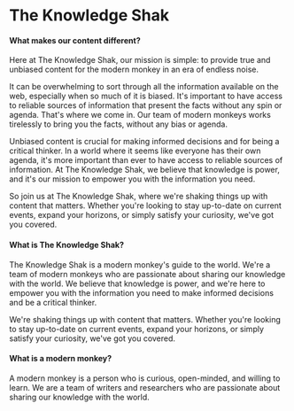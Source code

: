
<Meta title='About John Doe - PressBlog' />

# The Knowledge Shak

<MeetMe />

#### What makes our content different?

Here at The Knowledge Shak, our mission is simple: to provide true and unbiased content for the modern monkey in an era of endless noise.

It can be overwhelming to sort through all the information available on the web, especially when so much of it is biased. It's important to have access to reliable sources of information that present the facts without any spin or agenda. That's where we come in. Our team of modern monkeys works tirelessly to bring you the facts, without any bias or agenda.

Unbiased content is crucial for making informed decisions and for being a critical thinker. In a world where it seems like everyone has their own agenda, it's more important than ever to have access to reliable sources of information. At The Knowledge Shak, we believe that knowledge is power, and it's our mission to empower you with the information you need.

So join us at The Knowledge Shak, where we're shaking things up with content that matters. Whether you're looking to stay up-to-date on current events, expand your horizons, or simply satisfy your curiosity, we've got you covered.

#### What is The Knowledge Shak?

The Knowledge Shak is a modern monkey's guide to the world. We're a team of modern monkeys who are passionate about sharing our knowledge with the world. We believe that knowledge is power, and we're here to empower you with the information you need to make informed decisions and be a critical thinker.

We're shaking things up with content that matters. Whether you're looking to stay up-to-date on current events, expand your horizons, or simply satisfy your curiosity, we've got you covered.

#### What is a modern monkey?

A modern monkey is a person who is curious, open-minded, and willing to learn. We are a team of writers and researchers who are passionate about sharing our knowledge with the world. 

